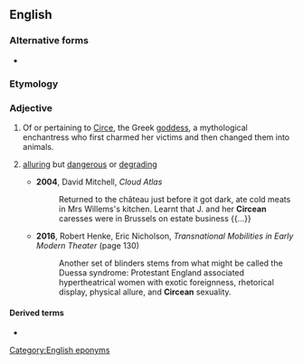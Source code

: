 ==English==

===Alternative forms===
* {{l|en|Circæan}} {{qualifier|obsolete}}

===Etymology===
{{suffix|en|Circe|an}}

===Adjective===
{{en-adj}}

# Of or pertaining to [[w:Circe|Circe]], the Greek [[goddess]], a mythological enchantress who first charmed her victims and then changed them into animals.
# {{lb|en|by extension}} [[alluring]] but [[dangerous]] or [[degrading]]
#* '''2004''', David Mitchell, ''Cloud Atlas''
#*: Returned to the château just before it got dark, ate cold meats in Mrs Willems's kitchen. Learnt that J. and her '''Circean''' caresses were in Brussels on estate business {{...}}
#* '''2016''', Robert Henke, ‎Eric Nicholson, ''Transnational Mobilities in Early Modern Theater'' (page 130)
#*: Another set of blinders stems from what might be called the Duessa syndrome: Protestant England associated hypertheatrical women with exotic foreignness, rhetorical display, physical allure, and '''Circean''' sexuality.

====Derived terms====
* {{l|en|Circean poison}}

[[Category:English eponyms]]